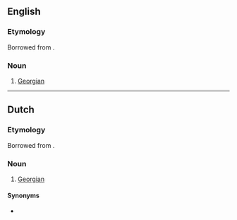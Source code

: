 ==English==

===Etymology===
Borrowed from {{bor|en|ka|ქართველი}}.

===Noun===
{{en-noun|?}}

# [[Georgian]]

----

==Dutch==

===Etymology===
Borrowed from {{bor|nl|ka|ქართველი}}.

===Noun===
{{nl-noun|m|-'s|Kartvelietje}}

# [[Georgian]]

====Synonyms====
* {{l|nl|Georgiër}}